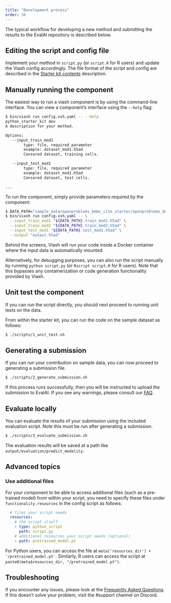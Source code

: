 ```yaml
---
title: "Development process"
order: 30
---
```


The typical workflow for developing a new method and submitting the results to the EvalAI repository is described below.

## Editing the script and config file

Implement your method in `script.py` (or `script.R` for R users) and update the Viash config accordingly. The file format of the script and config are described in the [Starter kit contents](/events/2021-09_neurips/documentation/submission/starter_kit_contents.qmd) description.

## Manually running the component

The easiest way to run a viash component is by using the command-line interface. You can view a component's interface using the `--help` flag:

```bash
$ bin/viash run config.vsh.yaml -- --help
python_starter_kit dev
A description for your method.

Options:
   --input_train_mod1
        type: file, required parameter
        example: dataset_mod1.h5ad
        Censored dataset, training cells.

   --input_test_mod1
        type: file, required parameter
        example: dataset_mod1.h5ad
        Censored dataset, test cells.

...
```

To run the component, simply provide parameters required by the component:

```bash
$ DATA_PATH="sample_data/openproblems_bmmc_cite_starter/openproblems_bmmc_cite_starter"
$ bin/viash run config.vsh.yaml -- \
  --input_train_mod1 "${DATA_PATH}.train_mod1.h5ad" \
  --input_train_mod2 "${DATA_PATH}.train_mod2.h5ad" \
  --input_test_mod1 "${DATA_PATH}.test_mod1.h5ad" \
  --output "output.h5ad"
```

Behind the screens, Viash will run your code inside a Docker container where the input data is automatically mounted. 

Alternatively, for debugging purposes, you can also run the script manually by running `python script.py` (or `Rscript script.R` for R users). Note that this bypasses any containerization or code generation functionality provided by Viash.

## Unit test the component

If you can run the script directly, you should next proceed to running unit tests on the data.

From within the starter kit, you can run the code on the sample dataset as follows:

```sh
$ ./scripts/1_unit_test.sh
```

## Generating a submission

If you can run your contribution on sample data, you can now proceed to generating a submission file.

```sh
$ ./scripts/2_generate_submission.sh
```

If this process runs successfully, then you will be instructed to upload the submission to EvalAI. If you see any warnings, please consult our [FAQ](/events/2021-09_neurips/documentation/submission/faq.qmd).

## Evaluate locally

You can evaluate the results of your submission using the included evaluation script. Note this must be run after generating a submission.

```sh
$ ./scripts/3_evaluate_submission.sh
```

The evaluation results will be saved at a path like `output/evaluation/predict_modality`.

## Advanced topics

### Use additional files

For your component to be able to access additional files (such as a pre-trained model) from within your script, you need to specify these files under `functionality.resources` in the config script as follows:
```yaml
  # files your script needs
  resources:
    # the script itself
    - type: python_script
      path: script.py
    # additional resources your script needs (optional)
    - path: pretrained_model.pt
```

For Python users, you can access the file at `meta['resources_dir'] + '/pretrained_model.pt'`. Similarly, R users can access the script at `paste0(meta$resources_dir, "/pretrained_model.pt")`.

## Troubleshooting
If you encounter any issues, please look at the [Frequently Asked Questions](/events/2021-09_neurips/documentation/submission/faq.qmd). If this doesn't solve your problem, visit the #support channel on Discord.